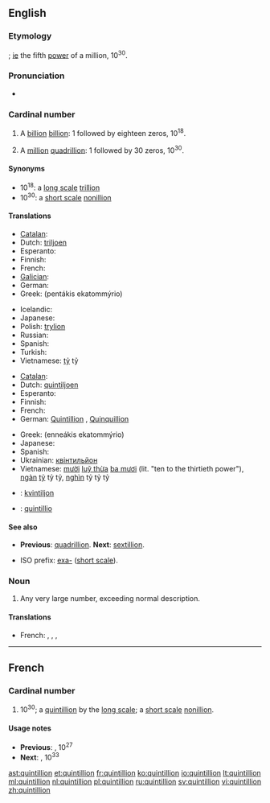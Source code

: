 {{also|Quintillion}}
==English==

===Etymology===
{{confix|quint|gloss1=five|illion}}; [[ie]] the fifth [[power]] of a million, 10<sup>30</sup>.

===Pronunciation===
* {{audio|en-us-quintillion.ogg|Audio (US)}}
*: {{rhymes|ɪljən}}

===Cardinal number===
{{head|en|cardinal number}}

# {{US|modern British & Australian, [[w:Long and short scales|short scale]]}} A [[billion]] [[billion]]: 1 followed by eighteen zeros, 10<sup>18</sup>.
# {{dated|British & Australian, [[w:Long and short scales|long scale]]}} A [[million]] [[quadrillion]]: 1 followed by 30 zeros, 10<sup>30</sup>.

====Synonyms====
* 10<sup>18</sup>: a [[w:Long and short scales|long scale]] [[trillion]]
* 10<sup>30</sup>: a [[w:Long and short scales|short scale]] [[nonillion]]

====Translations====
{{trans-top|a billion billion, 10<sup>18</sup>}}
* [[Catalan]]: {{t+|ca|trilió}}
* Dutch: [[triljoen]]
* Esperanto: {{t-|eo|triiliono|xs=Esperanto}}
* Finnish: {{t+|fi|triljoona}}
* French: {{t|fr|trillion|m}}
* [[Galician]]: {{t-|gl|trillón|xs=Galician}}
* German: {{t+|de|Trillion|f}}
* Greek: {{t|el|πεντάκις εκατομμύριο|n}} (pentákis ekatommýrio)
{{trans-mid}}
* Icelandic: {{t|is|trilljón|f}}
* Japanese: {{t|ja|百京|tr=hyakkei}}
* Polish: [[trylion]] {{m}}
* Russian: {{t+|ru|квинтиллион|m|tr=kvintillión}}
* Spanish: {{t+|es|trillón|m}}
* Turkish: {{t|tr|kentilyon}}
* Vietnamese: [[tỷ]] tỷ
{{trans-bottom}}

{{trans-top|a million quadrillion, 10<sup>30</sup>}}
* [[Catalan]]: {{t-|ca|quintilió}}
* Dutch: [[quintiljoen]]
* Esperanto: {{t-|eo|kviniliono|xs=Esperanto}}
* Finnish: {{t+|fi|kvintiljoona}}
* French: {{t|fr|quintillion|m}}
* German: [[Quintillion]] {{f}}, [[Quinquillion]] {{f}}
{{trans-mid}}
* Greek: {{t|el|εννεάκις εκατομμύριο|n}} (enneákis ekatommýrio)
* Japanese: {{t|ja|百穣|tr=hyaku-jō}}
* Spanish: {{t|es|quintillón|m}}
* Ukrainian: [[квінтильйон]]
* Vietnamese: [[mười]] [[luỹ thừa]] [[ba mươi]] (lit. "ten to the thirtieth power"), [[ngàn]] [[tỷ]] tỷ tỷ, [[nghìn]] tỷ tỷ tỷ
{{trans-bottom}}

{{checktrans}}
* {{ttbc|et}}: [[kvintiljon]]
* {{ttbc|la}}: [[quintillio]]

====See also====
* {{qualifier|short and long scale}} '''Previous''': [[quadrillion]]. '''Next''': [[sextillion]].
* ISO prefix: [[exa-]] ([[w:Long and short scales|short scale]]).

===Noun===
{{en-noun}}

# {{figuratively|slang}} Any very large number, exceeding normal description.

====Translations====
{{trans-top|any very large number}}
* French: {{t|fr|milliard|m}}, {{t|fr|milliards|m|p}}, {{t|fr|million|m}}, {{t|fr|millions|m|p}}
{{trans-mid}}
{{trans-bottom}}

----

==French==

===Cardinal number===
{{head|fr|cardinal number}}

# 10<sup>30</sup>; a [[quintillion]] by the [[w:Long and short scales|long scale]]; a [[w:Long and short scales|short scale]] [[nonillion]].

====Usage notes====
* '''Previous''': {{l|fr|quadrilliard}}, 10<sup>27</sup>
* '''Next''': {{l|fr|quintilliard}}, 10<sup>33</sup>

[[ast:quintillion]]
[[et:quintillion]]
[[fr:quintillion]]
[[ko:quintillion]]
[[io:quintillion]]
[[lt:quintillion]]
[[ml:quintillion]]
[[nl:quintillion]]
[[pl:quintillion]]
[[ru:quintillion]]
[[sv:quintillion]]
[[vi:quintillion]]
[[zh:quintillion]]